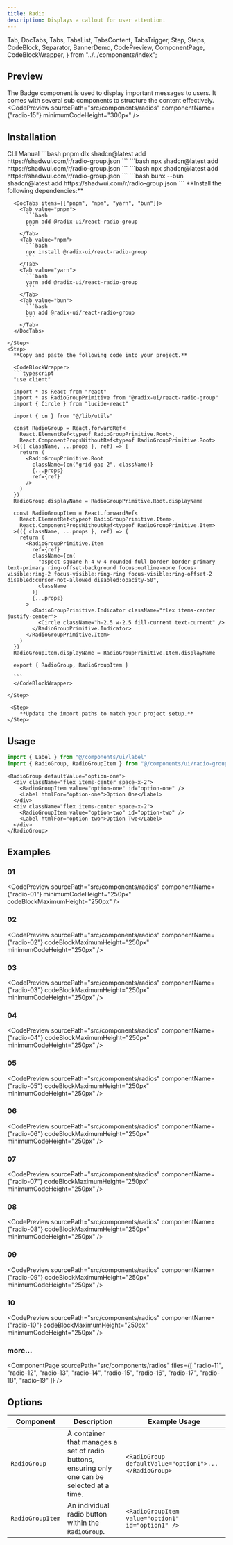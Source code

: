 ```yaml
---
title: Radio
description: Displays a callout for user attention.
---
```


  Tab,
  DocTabs,
  Tabs,
  TabsList,
  TabsContent,
  TabsTrigger,
  Step,
  Steps,
  CodeBlock,
  Separator,
  BannerDemo,
  CodePreview,
  ComponentPage,
  CodeBlockWrapper,
} from "../../components/index";

## Preview
The Badge component is used to display important messages to users. It comes with several sub components to structure the content effectively.
<CodePreview
  sourcePath="src/components/radios"
  componentName={"radio-15"}
  minimumCodeHeight="300px"
/>

## Installation 
<Tabs defaultValue="cli">
  <TabsList className="pb-0 h-10 rounded-md bg-hidden">
    <TabsTrigger
      value="cli"
      className="rounded-sm px-2 py-1.5 data-[state=active]:text-chai data-[state=active]:underline data-[state=active]:underline-offset-10 data-[state=active]:decoration-3 hover:cursor-pointer data-[state=active]:bg-hidden data-[state=active]:shadow-none"
    >
      CLI
    </TabsTrigger>
    <TabsTrigger
      value="manual"
      className="rounded-sm px-2 py-1.5 data-[state=active]:text-chai data-[state=active]:underline data-[state=active]:underline-offset-10 data-[state=active]:decoration-3 hover:cursor-pointer data-[state=active]:bg-hidden data-[state=active]:shadow-none"
    >
      Manual
    </TabsTrigger>
  </TabsList>
  <Separator />
  <TabsContent value="cli" className="p-0 mt-0">
    <DocTabs items={["pnpm", "npm", "yarn", "bun"]}>
      <Tab value="pnpm">
        ```bash
        pnpm dlx shadcn@latest add https://shadwui.com/r/radio-group.json
        ```
      </Tab>
      <Tab value="npm">
        ```bash
        npx shadcn@latest add https://shadwui.com/r/radio-group.json
        ```
      </Tab>
      <Tab value="yarn">
        ```bash
        npx shadcn@latest add https://shadwui.com/r/radio-group.json
        ```
      </Tab>
      <Tab value="bun">
        ```bash
        bunx --bun shadcn@latest add https://shadwui.com/r/radio-group.json
        ```
      </Tab>
    </DocTabs>
  </TabsContent>

  <TabsContent value="manual" className="p-0 mt-0">
   <Steps>
    <Step>
      **Install the following dependencies:**

      <DocTabs items={["pnpm", "npm", "yarn", "bun"]}>
        <Tab value="pnpm">
          ```bash
          pnpm add @radix-ui/react-radio-group
          ```
        </Tab>
        <Tab value="npm">
          ```bash
          npx install @radix-ui/react-radio-group
          ```
        </Tab>
        <Tab value="yarn">
          ```bash
          yarn add @radix-ui/react-radio-group
          ```
        </Tab>
        <Tab value="bun">
          ```bash
          bun add @radix-ui/react-radio-group
          ```
        </Tab>
      </DocTabs>

    </Step>
    <Step>
      **Copy and paste the following code into your project.**

      <CodeBlockWrapper>
      ```typescript
      "use client"

      import * as React from "react"
      import * as RadioGroupPrimitive from "@radix-ui/react-radio-group"
      import { Circle } from "lucide-react"

      import { cn } from "@/lib/utils"

      const RadioGroup = React.forwardRef<
        React.ElementRef<typeof RadioGroupPrimitive.Root>,
        React.ComponentPropsWithoutRef<typeof RadioGroupPrimitive.Root>
      >(({ className, ...props }, ref) => {
        return (
          <RadioGroupPrimitive.Root
            className={cn("grid gap-2", className)}
            {...props}
            ref={ref}
          />
        )
      })
      RadioGroup.displayName = RadioGroupPrimitive.Root.displayName

      const RadioGroupItem = React.forwardRef<
        React.ElementRef<typeof RadioGroupPrimitive.Item>,
        React.ComponentPropsWithoutRef<typeof RadioGroupPrimitive.Item>
      >(({ className, ...props }, ref) => {
        return (
          <RadioGroupPrimitive.Item
            ref={ref}
            className={cn(
              "aspect-square h-4 w-4 rounded-full border border-primary text-primary ring-offset-background focus:outline-none focus-visible:ring-2 focus-visible:ring-ring focus-visible:ring-offset-2 disabled:cursor-not-allowed disabled:opacity-50",
              className
            )}
            {...props}
          >
            <RadioGroupPrimitive.Indicator className="flex items-center justify-center">
              <Circle className="h-2.5 w-2.5 fill-current text-current" />
            </RadioGroupPrimitive.Indicator>
          </RadioGroupPrimitive.Item>
        )
      })
      RadioGroupItem.displayName = RadioGroupPrimitive.Item.displayName

      export { RadioGroup, RadioGroupItem }

      ```
      </CodeBlockWrapper>

    </Step>

     <Step>
        **Update the import paths to match your project setup.**
    </Step>
   </Steps>
  </TabsContent>
</Tabs>

## Usage
```jsx
import { Label } from "@/components/ui/label"
import { RadioGroup, RadioGroupItem } from "@/components/ui/radio-group"
```

```tsx
<RadioGroup defaultValue="option-one">
  <div className="flex items-center space-x-2">
    <RadioGroupItem value="option-one" id="option-one" />
    <Label htmlFor="option-one">Option One</Label>
  </div>
  <div className="flex items-center space-x-2">
    <RadioGroupItem value="option-two" id="option-two" />
    <Label htmlFor="option-two">Option Two</Label>
  </div>
</RadioGroup>
```

## Examples
### 01
<CodePreview
  sourcePath="src/components/radios"
  componentName={"radio-01"}
  minimumCodeHeight="250px"
  codeBlockMaximumHeight="250px"
/>

### 02
<CodePreview
  sourcePath="src/components/radios"
  componentName={"radio-02"}
  codeBlockMaximumHeight="250px"
  minimumCodeHeight="250px"
/>

### 03
<CodePreview
  sourcePath="src/components/radios"
  componentName={"radio-03"}
  codeBlockMaximumHeight="250px"
  minimumCodeHeight="250px"
/>

### 04
<CodePreview
  sourcePath="src/components/radios"
  componentName={"radio-04"}
  codeBlockMaximumHeight="250px"
  minimumCodeHeight="250px"
/>

### 05
<CodePreview
  sourcePath="src/components/radios"
  componentName={"radio-05"}
  codeBlockMaximumHeight="250px"
  minimumCodeHeight="250px"
/>

### 06
<CodePreview
  sourcePath="src/components/radios"
  componentName={"radio-06"}
  codeBlockMaximumHeight="250px"
  minimumCodeHeight="250px"
/>

### 07
<CodePreview
  sourcePath="src/components/radios"
  componentName={"radio-07"}
  codeBlockMaximumHeight="250px"
  minimumCodeHeight="250px"
/>

### 08
<CodePreview
  sourcePath="src/components/radios"
  componentName={"radio-08"}
  codeBlockMaximumHeight="250px"
  minimumCodeHeight="250px"
/>

### 09
<CodePreview
  sourcePath="src/components/radios"
  componentName={"radio-09"}
  codeBlockMaximumHeight="250px"
  minimumCodeHeight="250px"
/>

### 10
<CodePreview
  sourcePath="src/components/radios"
  componentName={"radio-10"}
  codeBlockMaximumHeight="250px"
  minimumCodeHeight="250px"
/>

### more...
<ComponentPage 
  sourcePath="src/components/radios"
  files={[
    "radio-11",
    "radio-12",
    "radio-13",
    "radio-14",
    "radio-15",
    "radio-16",
    "radio-17",
    "radio-18",
    "radio-19"
  ]}
/>


## Options
|  Component        | Description                                                                                   | Example Usage                                           |
| ----------------- | --------------------------------------------------------------------------------------------- | ------------------------------------------------------  |
| `RadioGroup`      | A container that manages a set of radio buttons, ensuring only one can be selected at a time. | `<RadioGroup defaultValue="option1">...</RadioGroup>`   |
| `RadioGroupItem`  | An individual radio button within the `RadioGroup`.                                           | `<RadioGroupItem value="option1" id="option1" />`       |
